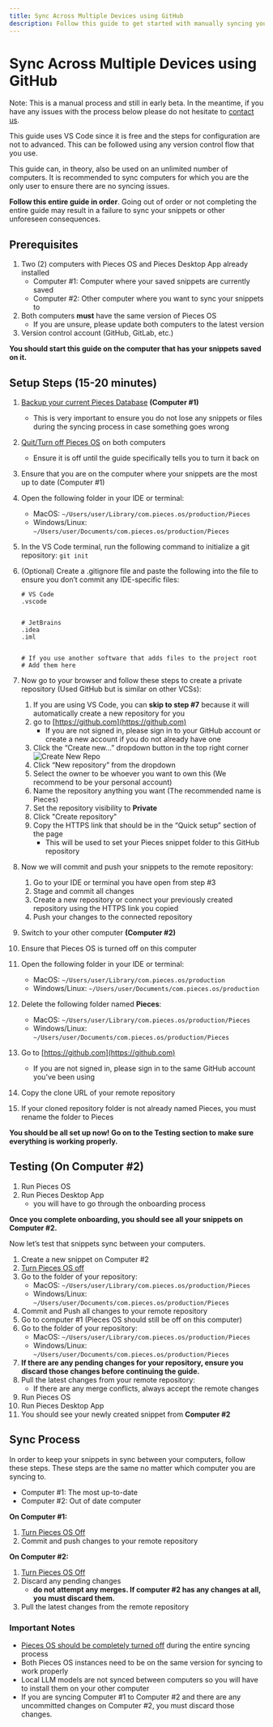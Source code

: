 ```yaml
---
title: Sync Across Multiple Devices using GitHub
description: Follow this guide to get started with manually syncing your code snippets on multiple devices, so you always have them.
---
```


# Sync Across Multiple Devices using GitHub

<Info>Note: This is a manual process and still in early beta. In the meantime, if you have any issues with the process below please do not hesitate to [contact us](https://getpieces.typeform.com/to/mCjBSIjF#page=docs-syncing-across-devices).</Info>

This guide uses VS Code since it is free and the steps for configuration are not to advanced. This can be followed using any version control flow that you use.

This guide can, in theory, also be used on an unlimited number of computers. It is recommended to sync computers for which you are the only user to ensure there are no syncing issues.

**Follow this entire guide in order**. Going out of order or not completing the entire guide may result in a failure to sync your snippets or other unforeseen consequences.

## Prerequisites
1. Two (2) computers with Pieces OS and Pieces Desktop App already installed
    - Computer #1: Computer where your saved snippets are currently saved
    - Computer #2: Other computer where you want to sync your snippets to
2. Both computers **must** have the same version of Pieces OS
    - If you are unsure, please update both computers to the latest version
3. Version control account (GitHub, GitLab, etc.)

**You should start this guide on the computer that has your snippets saved on it.**

## Setup Steps (15-20 minutes)
1. [Backup your current Pieces Database](https://docs.pieces.app/features/back-up-and-restore#creating-the-backup) **(Computer #1)**
    - This is very important to ensure you do not lose any snippets or files during the syncing process in case something goes wrong
2. [Quit/Turn off Pieces OS](https://docs.pieces.app/features/back-up-and-restore#step-1) on both computers
    - Ensure it is off until the guide specifically tells you to turn it back on
3. Ensure that you are on the computer where your snippets are the most up to date (Computer #1)
4. Open the following folder in your IDE or terminal:
    - MacOS: `~/Users/user/Library/com.pieces.os/production/Pieces`
    - Windows/Linux: `~/Users/user/Documents/com.pieces.os/production/Pieces`
5. In the VS Code terminal, run the following command to initialize a git repository: `git init`
6. (Optional) Create a .gitignore file and paste the following into the file to ensure you don’t commit any IDE-specific files:
    ```ignorelang
    # VS Code
    .vscode


    # JetBrains
    .idea
    .iml


    # If you use another software that adds files to the project root
    # Add them here

    ```
7. Now go to your browser and follow these steps to create a private repository (Used GitHub but is similar on other VCSs):
    1. If you are using VS Code, you can **skip to step #7** because it will automatically create a new repository for you
    2. go to [https://github.com](https://github.com)
        - If you are not signed in, please sign in to your GitHub account or create a new account if you do not already have one
    3. Click the “Create new…” dropdown button in the top right corner
        ![Create New Repo](/assets/create_new_repo.png)
    4. Click “New repository” from the dropdown
    5. Select the owner to be whoever you want to own this (We recommend to be your personal account)
    6. Name the repository anything you want (The recommended name is Pieces)
    7. Set the repository visibility to **Private**
    8. Click "Create repository"
    9. Copy the HTTPS link that should be in the “Quick setup” section of the page
        - This will be used to set your Pieces snippet folder to this GitHub repository

8. Now we will commit and push your snippets to the remote repository:
    1. Go to your IDE or terminal you have open from step #3
    2. Stage and commit all changes
    3. Create a new repository or connect your previously created repository using the HTTPS link you copied
    4. Push your changes to the connected repository
9. Switch to your other computer **(Computer #2)**
10. Ensure that Pieces OS is turned off on this computer
11. Open the following folder in your IDE or terminal:
    - MacOS: `~/Users/user/Library/com.pieces.os/production`
    - Windows/Linux: `~/Users/user/Documents/com.pieces.os/production`
12. Delete the following folder named **Pieces**:
    - MacOS: `~/Users/user/Library/com.pieces.os/production/Pieces`
    - Windows/Linux: `~/Users/user/Documents/com.pieces.os/production/Pieces`
13. Go to [https://github.com](https://github.com)
    - If you are not signed in, please sign in to the same GitHub account you’ve been using
14. Copy the clone URL of your remote repository
15. If your cloned repository folder is not already named Pieces, you must rename the folder to Pieces

**You should be all set up now! Go on to the Testing section to make sure everything is working properly.**

## Testing (On Computer #2)
1. Run Pieces OS
2. Run Pieces Desktop App
    - you will have to go through the onboarding process

**Once you complete onboarding, you should see all your snippets on Computer #2.**

Now let’s test that snippets sync between your computers.

1. Create a new snippet on Computer #2
2. [Turn Pieces OS off](https://docs.pieces.app/features/back-up-and-restore#step-1)
3. Go to the folder of your repository:
    - MacOS: `~/Users/user/Library/com.pieces.os/production/Pieces`
    - Windows/Linux: `~/Users/user/Documents/com.pieces.os/production/Pieces`
4. Commit and Push all changes to your remote repository
5. Go to computer #1 (Pieces OS should still be off on this computer)
6. Go to the folder of your repository:
    - MacOS: `~/Users/user/Library/com.pieces.os/production/Pieces`
    - Windows/Linux: `~/Users/user/Documents/com.pieces.os/production/Pieces`
7. **If there are any pending changes for your repository, ensure you discard those changes before continuing the guide.**
8. Pull the latest changes from your remote repository:
    - If there are any merge conflicts, always accept the remote changes
9. Run Pieces OS
10. Run Pieces Desktop App
11. You should see your newly created snippet from **Computer #2**

## Sync Process
In order to keep your snippets in sync between your computers, follow these steps. These steps are the same no matter which computer you are syncing to.

- Computer #1: The most up-to-date
- Computer #2: Out of date computer

**On Computer #1:**
1. [Turn Pieces OS Off](https://docs.pieces.app/features/back-up-and-restore#step-1)
2. Commit and push changes to your remote repository

**On Computer #2:**
1. [Turn Pieces OS Off](https://docs.pieces.app/features/back-up-and-restore#step-1)
2. Discard any pending changes
    - **do not attempt any merges. If computer #2 has any changes at all, you must discard them.**
3. Pull the latest changes from the remote repository


### Important Notes
- [Pieces OS should be completely turned off](https://docs.pieces.app/features/back-up-and-restore#step-1) during the entire syncing process
- Both Pieces OS instances need to be on the same version for syncing to work properly
- Local LLM models are not synced between computers so you will have to install them on your other computer
- If you are syncing Computer #1 to Computer #2 and there are any uncommitted changes on Computer #2, you must discard those changes.
